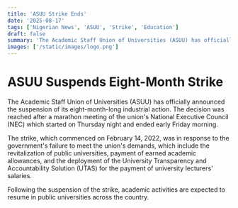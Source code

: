 ```yaml
---
title: 'ASUU Strike Ends'
date: '2025-08-17'
tags: ['Nigerian News', 'ASUU', 'Strike', 'Education']
draft: false
summary: 'The Academic Staff Union of Universities (ASUU) has officially announced the suspension of its eight-month-long industrial action.'
images: ['/static/images/logo.png']
---
```


# ASUU Suspends Eight-Month Strike

The Academic Staff Union of Universities (ASUU) has officially announced the suspension of its eight-month-long industrial action. The decision was reached after a marathon meeting of the union's National Executive Council (NEC) which started on Thursday night and ended early Friday morning.

The strike, which commenced on February 14, 2022, was in response to the government's failure to meet the union's demands, which include the revitalization of public universities, payment of earned academic allowances, and the deployment of the University Transparency and Accountability Solution (UTAS) for the payment of university lecturers' salaries.

Following the suspension of the strike, academic activities are expected to resume in public universities across the country.
